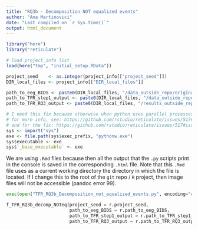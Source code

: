 ```yaml
---
title: "RQ3b - Decomposition NOT equalized events"
author: "Ana Martinovici"
date: "Last compiled on `r Sys.time()`"
output: html_document
---
```


```r

library("here")
library("reticulate")

# load project_info list
load(here("tmp", "initial_setup.RData"))

project_seed    <- as.integer(project_info[["project_seed"]])
DIR_local_files <- project_info[["DIR_local_files"]]

path_to_eeg_BIDS <- paste0(DIR_local_files, "/data_outside_repo/original_data/eeg_BIDS/")
path_to_TFR_step1_output <- paste0(DIR_local_files, "/data_outside_repo/processed_data/TFR/step1/")
path_to_TFR_RQ3_output <- paste0(DIR_local_files, "/results_outside_repo/RQ3/TFR/")

# I need this fix because otherwise when python uses parallel processes, reticulate opens multiple Rterm processes instead of python. 
# for more info, see: https://github.com/rstudio/reticulate/issues/517#issuecomment-580189041
# and for the fix: https://github.com/rstudio/reticulate/issues/517#issuecomment-580305649
sys <- import("sys")
exe <- file.path(sys$exec_prefix, "pythonw.exe")
sys$executable <- exe
sys$`_base_executable` <- exe

```

We are using `.Rmd` files because then all the output that the `.py` scripts print in the console is saved in the corresponding `.html` file. Note that this `.Rmd` file uses as a current working directory the directory in which the file is located. If I change this to the root of the `git` repo / `R` project, then image files will not be accessible (pandoc error 99).

```python
exec(open("TFR_RQ3b_Decomposition_not_equalized_events.py", encoding="utf-8").read())

f_TFR_RQ3b_decomp_NOTeq(project_seed = r.project_seed,  
                        path_to_eeg_BIDS = r.path_to_eeg_BIDS,
                        path_to_TFR_step1_output = r.path_to_TFR_step1_output, 
                        path_to_TFR_RQ3_output = r.path_to_TFR_RQ3_output)

```
